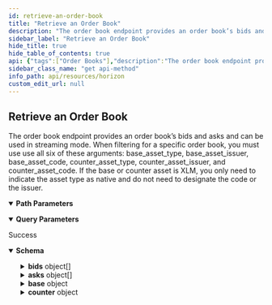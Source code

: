 ```yaml
---
id: retrieve-an-order-book
title: "Retrieve an Order Book"
description: "The order book endpoint provides an order book’s bids and asks and can be used in streaming mode. When filtering for a specific order book, you must use use all six of these arguments: base_asset_type, base_asset_issuer, base_asset_code, counter_asset_type, counter_asset_issuer, and counter_asset_code. If the base or counter asset is XLM, you only need to indicate the asset type as native and do not need to designate the code or the issuer."
sidebar_label: "Retrieve an Order Book"
hide_title: true
hide_table_of_contents: true
api: {"tags":["Order Books"],"description":"The order book endpoint provides an order book’s bids and asks and can be used in streaming mode. When filtering for a specific order book, you must use use all six of these arguments: base_asset_type, base_asset_issuer, base_asset_code, counter_asset_type, counter_asset_issuer, and counter_asset_code. If the base or counter asset is XLM, you only need to indicate the asset type as native and do not need to designate the code or the issuer.","operationId":"RetrieveAnOrderBook","parameters":[{"name":"selling_asset_type","in":"path","required":true,"description":"The type for the selling asset. Either native, credit_alphanum4, or credit_alphanum12.","schema":{"type":"string","enum":["native","credit_alphanum4","credit_alphanum12"]}},{"name":"selling_asset_issuer","in":"query","required":false,"description":"The Stellar address of the selling asset’s issuer."},{"name":"selling_asset_code","in":"query","required":false,"description":"The code for the selling asset."},{"name":"buying_asset_type","in":"query","required":false,"description":"The type for the buying asset. Either native, credit_alphanum4, or credit_alphanum12.","schema":{"type":"string","enum":["native","credit_alphanum4","credit_alphanum12"]}},{"name":"buying_asset_issuer","in":"query","required":false,"description":"The Stellar address of the buying asset’s issuer."},{"name":"buying_asset_code","in":"query","required":false,"description":"The code for the buying asset."},{"name":"limit","in":"query","required":false,"description":"The maximum number of records returned. The limit can range from 1 to 200 - an upper limit that is hardcoded in Horizon for performance reasons. If this argument isn’t designated, it defaults to 10.","schema":{"type":"integer","example":10}}],"x-supports-streaming":true,"responses":{"200":{"description":"Success","content":{"application/json":{"schema":{"type":"object","properties":{"bids":{"type":"array","items":{"type":"object","properties":{"price_r":{"type":"object","properties":{"n":{"type":"integer"},"d":{"type":"integer"}}},"price":{"type":"string"},"amount":{"type":"string"}}}},"asks":{"type":"array","items":{"type":"object","properties":{"price_r":{"type":"object","properties":{"n":{"type":"integer"},"d":{"type":"integer"}}},"price":{"type":"string"},"amount":{"type":"string"}}}},"base":{"type":"object","properties":{"asset_type":{"type":"string"}}},"counter":{"type":"object","properties":{"asset_type":{"type":"string"},"asset_code":{"type":"string"},"asset_issuer":{"type":"string","pattern":"G[A-Z0-9]{55}"}}}}},"examples":{"RetrieveAnOrderBook":{"value":{"bids":[{"price_r":{"n":10000000,"d":139999999},"price":"0.0714286","amount":"24.9999990"},{"price_r":{"n":1,"d":14},"price":"0.0714286","amount":"188.0000000"},{"price_r":{"n":1,"d":15},"price":"0.0666667","amount":"230.3200000"},{"price_r":{"n":1,"d":16},"price":"0.0625000","amount":"50.0000000"}],"asks":[{"price_r":{"n":5000000,"d":62500001},"price":"0.0800000","amount":"4.9400001"},{"price_r":{"n":10000000,"d":125000001},"price":"0.0800000","amount":"2516.5154327"},{"price_r":{"n":2,"d":25},"price":"0.0800000","amount":"3125.0000000"},{"price_r":{"n":4,"d":49},"price":"0.0816327","amount":"4593.7500000"}],"base":{"asset_type":"native"},"counter":{"asset_type":"credit_alphanum4","asset_code":"BB1","asset_issuer":"GD5J6HLF5666X4AZLTFTXLY46J5SW7EXRKBLEYPJP33S33MXZGV6CWFN"}}}}}}}},"method":"get","path":"/order_books{selling_asset_type}","servers":[{"url":"https://horizon.stellar.org","description":"The main network"},{"url":"https://horizon-testnet.stellar.org","description":"The test network"}],"info":{"title":"Horizon","version":"0.0.1"}}
sidebar_class_name: "get api-method"
info_path: api/resources/horizon
custom_edit_url: null
---
```



## Retrieve an Order Book



The order book endpoint provides an order book’s bids and asks and can be used in streaming mode. When filtering for a specific order book, you must use use all six of these arguments: base_asset_type, base_asset_issuer, base_asset_code, counter_asset_type, counter_asset_issuer, and counter_asset_code. If the base or counter asset is XLM, you only need to indicate the asset type as native and do not need to designate the code or the issuer.

<details style={{"marginBottom":"1rem"}} data-collapsed={false} open={true}><summary style={{}}><strong>Path Parameters</strong></summary><div><ul><ParamsItem className={"paramsItem"} param={{"name":"selling_asset_type","in":"path","required":true,"description":"The type for the selling asset. Either native, credit_alphanum4, or credit_alphanum12.","schema":{"type":"string","enum":["native","credit_alphanum4","credit_alphanum12"]}}}></ParamsItem></ul></div></details><details style={{"marginBottom":"1rem"}} data-collapsed={false} open={true}><summary style={{}}><strong>Query Parameters</strong></summary><div><ul><ParamsItem className={"paramsItem"} param={{"name":"selling_asset_issuer","in":"query","required":false,"description":"The Stellar address of the selling asset’s issuer."}}></ParamsItem><ParamsItem className={"paramsItem"} param={{"name":"selling_asset_code","in":"query","required":false,"description":"The code for the selling asset."}}></ParamsItem><ParamsItem className={"paramsItem"} param={{"name":"buying_asset_type","in":"query","required":false,"description":"The type for the buying asset. Either native, credit_alphanum4, or credit_alphanum12.","schema":{"type":"string","enum":["native","credit_alphanum4","credit_alphanum12"]}}}></ParamsItem><ParamsItem className={"paramsItem"} param={{"name":"buying_asset_issuer","in":"query","required":false,"description":"The Stellar address of the buying asset’s issuer."}}></ParamsItem><ParamsItem className={"paramsItem"} param={{"name":"buying_asset_code","in":"query","required":false,"description":"The code for the buying asset."}}></ParamsItem><ParamsItem className={"paramsItem"} param={{"name":"limit","in":"query","required":false,"description":"The maximum number of records returned. The limit can range from 1 to 200 - an upper limit that is hardcoded in Horizon for performance reasons. If this argument isn’t designated, it defaults to 10.","schema":{"type":"integer","example":10}}}></ParamsItem></ul></div></details><div><ApiTabs><TabItem label={"200"} value={"200"}><div>

Success

</div><div><MimeTabs schemaType={"response"}><TabItem label={"application/json"} value={"application/json"}><SchemaTabs><TabItem label={"Schema"} value={"Schema"}><details style={{}} data-collapsed={false} open={true}><summary style={{"textAlign":"left"}}><strong>Schema</strong></summary><div style={{"textAlign":"left","marginLeft":"1rem"}}></div><ul style={{"marginLeft":"1rem"}}><SchemaItem collapsible={true} className={"schemaItem"}><details style={{}}><summary style={{}}><strong>bids</strong><span style={{"opacity":"0.6"}}> object[]</span></summary><div style={{"marginLeft":"1rem"}}><SchemaItem collapsible={true} className={"schemaItem"}><details style={{}}><summary style={{}}><strong>price_r</strong><span style={{"opacity":"0.6"}}> object</span></summary><div style={{"marginLeft":"1rem"}}><SchemaItem collapsible={false} name={"n"} required={false} deprecated={undefined} schemaDescription={undefined} schemaName={"integer"} qualifierMessage={undefined} defaultValue={undefined}></SchemaItem><SchemaItem collapsible={false} name={"d"} required={false} deprecated={undefined} schemaDescription={undefined} schemaName={"integer"} qualifierMessage={undefined} defaultValue={undefined}></SchemaItem></div></details></SchemaItem><SchemaItem collapsible={false} name={"price"} required={false} deprecated={undefined} schemaDescription={undefined} schemaName={"string"} qualifierMessage={undefined} defaultValue={undefined}></SchemaItem><SchemaItem collapsible={false} name={"amount"} required={false} deprecated={undefined} schemaDescription={undefined} schemaName={"string"} qualifierMessage={undefined} defaultValue={undefined}></SchemaItem></div></details></SchemaItem><SchemaItem collapsible={true} className={"schemaItem"}><details style={{}}><summary style={{}}><strong>asks</strong><span style={{"opacity":"0.6"}}> object[]</span></summary><div style={{"marginLeft":"1rem"}}><SchemaItem collapsible={true} className={"schemaItem"}><details style={{}}><summary style={{}}><strong>price_r</strong><span style={{"opacity":"0.6"}}> object</span></summary><div style={{"marginLeft":"1rem"}}><SchemaItem collapsible={false} name={"n"} required={false} deprecated={undefined} schemaDescription={undefined} schemaName={"integer"} qualifierMessage={undefined} defaultValue={undefined}></SchemaItem><SchemaItem collapsible={false} name={"d"} required={false} deprecated={undefined} schemaDescription={undefined} schemaName={"integer"} qualifierMessage={undefined} defaultValue={undefined}></SchemaItem></div></details></SchemaItem><SchemaItem collapsible={false} name={"price"} required={false} deprecated={undefined} schemaDescription={undefined} schemaName={"string"} qualifierMessage={undefined} defaultValue={undefined}></SchemaItem><SchemaItem collapsible={false} name={"amount"} required={false} deprecated={undefined} schemaDescription={undefined} schemaName={"string"} qualifierMessage={undefined} defaultValue={undefined}></SchemaItem></div></details></SchemaItem><SchemaItem collapsible={true} className={"schemaItem"}><details style={{}}><summary style={{}}><strong>base</strong><span style={{"opacity":"0.6"}}> object</span></summary><div style={{"marginLeft":"1rem"}}><SchemaItem collapsible={false} name={"asset_type"} required={false} deprecated={undefined} schemaDescription={undefined} schemaName={"string"} qualifierMessage={undefined} defaultValue={undefined}></SchemaItem></div></details></SchemaItem><SchemaItem collapsible={true} className={"schemaItem"}><details style={{}}><summary style={{}}><strong>counter</strong><span style={{"opacity":"0.6"}}> object</span></summary><div style={{"marginLeft":"1rem"}}><SchemaItem collapsible={false} name={"asset_type"} required={false} deprecated={undefined} schemaDescription={undefined} schemaName={"string"} qualifierMessage={undefined} defaultValue={undefined}></SchemaItem><SchemaItem collapsible={false} name={"asset_code"} required={false} deprecated={undefined} schemaDescription={undefined} schemaName={"string"} qualifierMessage={undefined} defaultValue={undefined}></SchemaItem><SchemaItem collapsible={false} name={"asset_issuer"} required={false} deprecated={undefined} schemaDescription={undefined} schemaName={"string"} qualifierMessage={"**Possible values:** Value must match regular expression `G[A-Z0-9]{55}`"} defaultValue={undefined}></SchemaItem></div></details></SchemaItem></ul></details></TabItem><TabItem label={"Example (from schema)"} value={"Example (from schema)"}><ResponseSamples responseExample={"{\n  \"bids\": [\n    {\n      \"price_r\": {\n        \"n\": 0,\n        \"d\": 0\n      },\n      \"price\": \"string\",\n      \"amount\": \"string\"\n    }\n  ],\n  \"asks\": [\n    {\n      \"price_r\": {\n        \"n\": 0,\n        \"d\": 0\n      },\n      \"price\": \"string\",\n      \"amount\": \"string\"\n    }\n  ],\n  \"base\": {\n    \"asset_type\": \"string\"\n  },\n  \"counter\": {\n    \"asset_type\": \"string\",\n    \"asset_code\": \"string\",\n    \"asset_issuer\": \"string\"\n  }\n}"} language={"json"}></ResponseSamples></TabItem><TabItem label={" Retrieve An Order Book"} value={" Retrieve An Order Book"}><ResponseSamples responseExample={"{\n  \"bids\": [\n    {\n      \"price_r\": {\n        \"n\": 10000000,\n        \"d\": 139999999\n      },\n      \"price\": \"0.0714286\",\n      \"amount\": \"24.9999990\"\n    },\n    {\n      \"price_r\": {\n        \"n\": 1,\n        \"d\": 14\n      },\n      \"price\": \"0.0714286\",\n      \"amount\": \"188.0000000\"\n    },\n    {\n      \"price_r\": {\n        \"n\": 1,\n        \"d\": 15\n      },\n      \"price\": \"0.0666667\",\n      \"amount\": \"230.3200000\"\n    },\n    {\n      \"price_r\": {\n        \"n\": 1,\n        \"d\": 16\n      },\n      \"price\": \"0.0625000\",\n      \"amount\": \"50.0000000\"\n    }\n  ],\n  \"asks\": [\n    {\n      \"price_r\": {\n        \"n\": 5000000,\n        \"d\": 62500001\n      },\n      \"price\": \"0.0800000\",\n      \"amount\": \"4.9400001\"\n    },\n    {\n      \"price_r\": {\n        \"n\": 10000000,\n        \"d\": 125000001\n      },\n      \"price\": \"0.0800000\",\n      \"amount\": \"2516.5154327\"\n    },\n    {\n      \"price_r\": {\n        \"n\": 2,\n        \"d\": 25\n      },\n      \"price\": \"0.0800000\",\n      \"amount\": \"3125.0000000\"\n    },\n    {\n      \"price_r\": {\n        \"n\": 4,\n        \"d\": 49\n      },\n      \"price\": \"0.0816327\",\n      \"amount\": \"4593.7500000\"\n    }\n  ],\n  \"base\": {\n    \"asset_type\": \"native\"\n  },\n  \"counter\": {\n    \"asset_type\": \"credit_alphanum4\",\n    \"asset_code\": \"BB1\",\n    \"asset_issuer\": \"GD5J6HLF5666X4AZLTFTXLY46J5SW7EXRKBLEYPJP33S33MXZGV6CWFN\"\n  }\n}"} language={"json"}></ResponseSamples></TabItem></SchemaTabs></TabItem></MimeTabs></div></TabItem></ApiTabs></div>
      